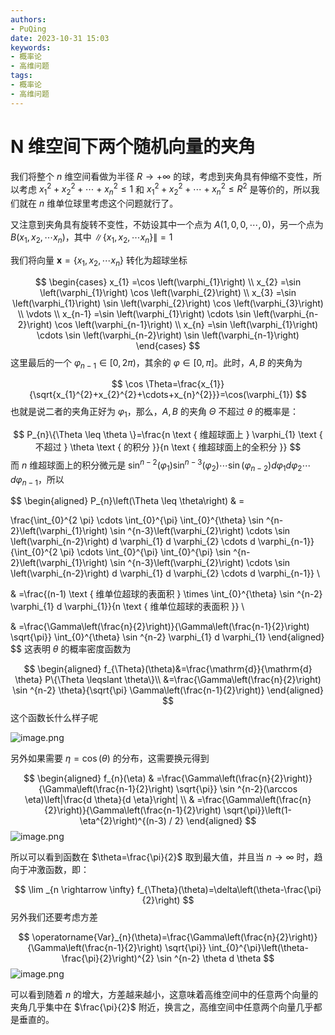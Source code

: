 ```yaml
---
authors:
- PuQing
date: 2023-10-31 15:03
keywords:
- 概率论
- 高维问题
tags:
- 概率论
- 高维问题
---
```

# N 维空间下两个随机向量的夹角

我们将整个 $n$ 维空间看做为半径 $R\to +\infty$ 的球，考虑到夹角具有伸缩不变性，所以考虑 $x_{1}^{2}+x_{2}^{2}+\cdots+x_{n}^{2}\le 1$ 和 $x_{1}^{2}+x_{2}^{2}+\cdots+x_{n}^{2} \le R^2$ 是等价的，所以我们就在 $n$ 维单位球里考虑这个问题就行了。

又注意到夹角具有旋转不变性，不妨设其中一个点为 $A(1,0,0, \cdots, 0)$，另一个点为 $B\left(x_{1}, x_{2}, \cdots x_{n}\right)$，其中 $\left \| \left \{ x_{1}, x_{2}, \cdots x_{n} \right \} \right \| =1$

我们将向量 $\mathbf{x}=\{x_{1}, x_{2}, \cdots x_{n}\}$ 转化为超球坐标


<!--truncate-->
$$
\begin{cases}
x_{1}  =\cos \left(\varphi_{1}\right) \\
x_{2}  =\sin \left(\varphi_{1}\right) \cos \left(\varphi_{2}\right) \\
x_{3}  =\sin \left(\varphi_{1}\right) \sin \left(\varphi_{2}\right) \cos \left(\varphi_{3}\right) \\
 \vdots \\
x_{n-1}  =\sin \left(\varphi_{1}\right) \cdots \sin \left(\varphi_{n-2}\right) \cos \left(\varphi_{n-1}\right) \\
x_{n}  =\sin \left(\varphi_{1}\right) \cdots \sin \left(\varphi_{n-2}\right) \sin \left(\varphi_{n-1}\right)
\end{cases}
$$
这里最后的一个 $\varphi_{n-1} \in[0,2 \pi)$，其余的 $\varphi\in[0,\pi]$。此时，$A,B$ 的夹角为

$$
\cos \Theta=\frac{x_{1}}{\sqrt{x_{1}^{2}+x_{2}^{2}+\cdots+x_{n}^{2}}}=\cos(\varphi_{1})
$$
也就是说二者的夹角正好为 $\varphi_{1}$，那么，$A,B$ 的夹角 $\Theta$ 不超过 $\theta$ 的概率是：

$$
P_{n}\{\Theta \leq \theta \}=\frac{n \text { 维超球面上 } \varphi_{1} \text { 不超过 } \theta \text { 的积分 }}{n \text { 维超球面上的全积分 }}
$$
而 $n$ 维超球面上的积分微元是 $\sin ^{n-2}\left(\varphi_{1}\right) \sin ^{n-3}\left(\varphi_{2}\right) \cdots \sin \left(\varphi_{n-2}\right) d \varphi_{1} d \varphi_{2} \cdots d \varphi_{n-1}$，所以

$$
\begin{aligned}
P_{n}\left(\Theta \leq \theta\right) & =

\frac{\int_{0}^{2 \pi} \cdots \int_{0}^{\pi} \int_{0}^{\theta} \sin ^{n-2}\left(\varphi_{1}\right) \sin ^{n-3}\left(\varphi_{2}\right) \cdots \sin \left(\varphi_{n-2}\right) d \varphi_{1} d \varphi_{2} \cdots d \varphi_{n-1}}{\int_{0}^{2 \pi} \cdots \int_{0}^{\pi} \int_{0}^{\pi} \sin ^{n-2}\left(\varphi_{1}\right) \sin ^{n-3}\left(\varphi_{2}\right) \cdots \sin \left(\varphi_{n-2}\right) d \varphi_{1} d \varphi_{2} \cdots d \varphi_{n-1}} \\

& =\frac{(n-1) \text { 维单位超球的表面积 } \times \int_{0}^{\theta} \sin ^{n-2} \varphi_{1} d \varphi_{1}}{n \text { 维单位超球的表面积 }} \\

& =\frac{\Gamma\left(\frac{n}{2}\right)}{\Gamma\left(\frac{n-1}{2}\right) \sqrt{\pi}} \int_{0}^{\theta} \sin ^{n-2} \varphi_{1} d \varphi_{1}
\end{aligned}
$$
这表明 $\theta$ 的概率密度函数为

$$
\begin{aligned}
f_{\Theta}(\theta)&=\frac{\mathrm{d}}{\mathrm{d} \theta} P\{\Theta \leqslant \theta\}\\
&=\frac{\Gamma\left(\frac{n}{2}\right) \sin ^{n-2} \theta}{\sqrt{\pi} \Gamma\left(\frac{n-1}{2}\right)}
\end{aligned}
$$
这个函数长什么样子呢

![image.png](https://images.puqing.work/2023/10/31/6540b897253d9.png)

另外如果需要 $\eta=\cos(\theta)$ 的分布，这需要换元得到

$$
\begin{aligned}
f_{n}(\eta) & =\frac{\Gamma\left(\frac{n}{2}\right)}{\Gamma\left(\frac{n-1}{2}\right) \sqrt{\pi}} \sin ^{n-2}(\arccos \eta)\left|\frac{d \theta}{d \eta}\right| \\
& =\frac{\Gamma\left(\frac{n}{2}\right)}{\Gamma\left(\frac{n-1}{2}\right) \sqrt{\pi}}\left(1-\eta^{2}\right)^{(n-3) / 2}
\end{aligned}
$$
![image.png](https://images.puqing.work/2023/10/31/6540ba139ccd8.png)

所以可以看到函数在 $\theta=\frac{\pi}{2}$ 取到最大值，并且当 $n\to \infty$ 时，趋向于冲激函数，即：

$$
\lim _{n \rightarrow \infty} f_{\Theta}(\theta)=\delta\left(\theta-\frac{\pi}{2}\right)
$$
另外我们还要考虑方差

$$
\operatorname{Var}_{n}(\theta)=\frac{\Gamma\left(\frac{n}{2}\right)}{\Gamma\left(\frac{n-1}{2}\right) \sqrt{\pi}} \int_{0}^{\pi}\left(\theta-\frac{\pi}{2}\right)^{2} \sin ^{n-2} \theta d \theta
$$
![image.png](https://images.puqing.work/2023/10/31/6540bd97bb14b.png)

可以看到随着 $n$ 的增大，方差越来越小，这意味着高维空间中的任意两个向量的夹角几乎集中在 $\frac{\pi}{2}$ 附近，换言之，高维空间中任意两个向量几乎都是垂直的。
